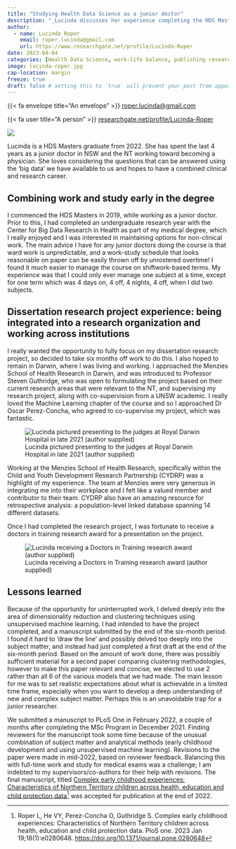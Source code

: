 ```yaml
---
title: "Studying Health Data Science as a junior doctor"
description: "_Lucinda discusses her experience completing the HDS Masters Program while working as a junior doctor_"
author:
  - name: Lucinda Roper
    email: roper.lucinda@gmail.com
    url: https://www.researchgate.net/profile/Lucinda-Roper
date: 2023-04-04
categories: [Health Data Science, work-life balance, publishing research] # self-defined categories
image: lucinda-roper.jpg
cap-location: margin
freeze: true
draft: false # setting this to `true` will prevent your post from appearing on your listing page until you're ready!
---
```


<div class="author-meta-content">
{{< fa envelope title="An envelope" >}} <a href="mailto:roper.lucinda@gmail.com">roper.lucinda@gmail.com</a>
</div>

<div class="author-meta-content">
{{< fa user title="A person" >}} <a href="https://www.researchgate.net/profile/Lucinda-Roper">researchgate.net/profile/Lucinda-Roper</a>
</div>

::: aside
::: {.oval-border}
![](lucinda-roper.jpg)
:::

Lucinda is a HDS Masters graduate from 2022. She has spent the last 4 years as a junior doctor in NSW and the NT working toward becoming a physician. She loves considering the questions that can be answered using the 'big data' we have available to us and hopes to have a combined clinical and research career.
:::

## Combining work and study early in the degree

I commenced the HDS Masters in 2019, while working as a junior doctor. Prior to this, I had completed an undergraduate research year with the Center for Big Data Research in Health as part of my medical degree, which I really enjoyed and I was interested in maintaining options for non-clinical work. The main advice I have for any junior doctors doing the course is that ward work is unpredictable, and a work-study schedule that looks reasonable on paper can be easily thrown off by unrostered overtime! I found it much easier to manage the course on shiftwork-based terms. My experience was that I could only ever manage one subject at a time, except for one term which was 4 days on, 4 off, 4 nights, 4 off, when I did two subjects.

## Dissertation research project experience: being integrated into a research organization and working across institutions

I really wanted the opportunity to fully focus on my dissertation research project, so decided to take six months off work to do this. I also hoped to remain in Darwin, where I was living and working. I approached the Menzies School of Health Research in Darwin, and was introduced to Professor Steven Guthridge, who was open to formulating the project based on their current research areas that were relevant to the NT, and supervising my research project, along with co-supervision from a UNSW academic. I really loved the Machine Learning chapter of the course and so I approached Dr Oscar Perez-Concha, who agreed to co-supervise my project, which was fantastic.

![Lucinda pictured presenting to the judges at Royal Darwin Hospital in late 2021 (author supplied)](presenting.jpeg)

Working at the Menzies School of Health Research, specifically within the Child and Youth Development Research Partnership (CYDRP) was a highlight of my experience. The team at Menzies were very generous in integrating me into their workplace and I felt like a valued member and contributor to their team. CYDRP also have an amazing resource for retrospective analysis: a population-level linked database spanning 14 different datasets.

Once I had completed the research project, I was fortunate to receive a doctors in training research award for a presentation on the project.

::: {.column-body}

![Lucinda receiving a Doctors in Training research award (author supplied)](receiving-flowers.jpg)
:::

## Lessons learned

Because of the opportunity for uninterrupted work, I delved deeply into the area of dimensionality reduction and clustering techniques using unsupervised machine learning. I had intended to have the project completed, and a manuscript submitted by the end of the six-month period. I found it hard to 'draw the line' and possibly delved too deeply into the subject matter, and instead had just completed a first draft at the end of the six-month period. Based on the amount of work done, there was possibly sufficient material for a second paper comparing clustering methodologies, however to make this paper relevant and concise, we elected to use 2 rather than all 6 of the various models that we had made. The main lesson for me was to set realistic expectations about what is achievable in a limited time frame, especially when you want to develop a deep understanding of new and complex subject matter. Perhaps this is an unavoidable trap for a junior researcher.

We submitted a manuscript to PLoS One in February 2022, a couple of months after completing the MSc Program in December 2021. Finding reviewers for the manuscript took some time because of the unusual combination of subject matter and analytical methods (early childhood development and using unsupervised machine learning). Revisions to the paper were made in mid-2022, based on reviewer feedback. Balancing this with full-time work and study for medical exams was a challenge; I am indebted to my supervisors/co-authors for their help with revisions. The final manuscript, titled [Complex early childhood experiences: Characteristics of Northern Territory children across health, education and child protection data](https://doi.org/10.1371/journal.pone.0280648)[^1] was accepted for publication at the end of 2022.

[^1]: Roper L, He VY, Perez-Concha O, Guthridge S. Complex early childhood experiences: Characteristics of Northern Territory children across health, education and child protection data. PloS one. 2023 Jan 19;18(1):e0280648. [https://doi.org/10.1371/journal.pone.0280648](https://doi.org/10.1371/journal.pone.0280648)
